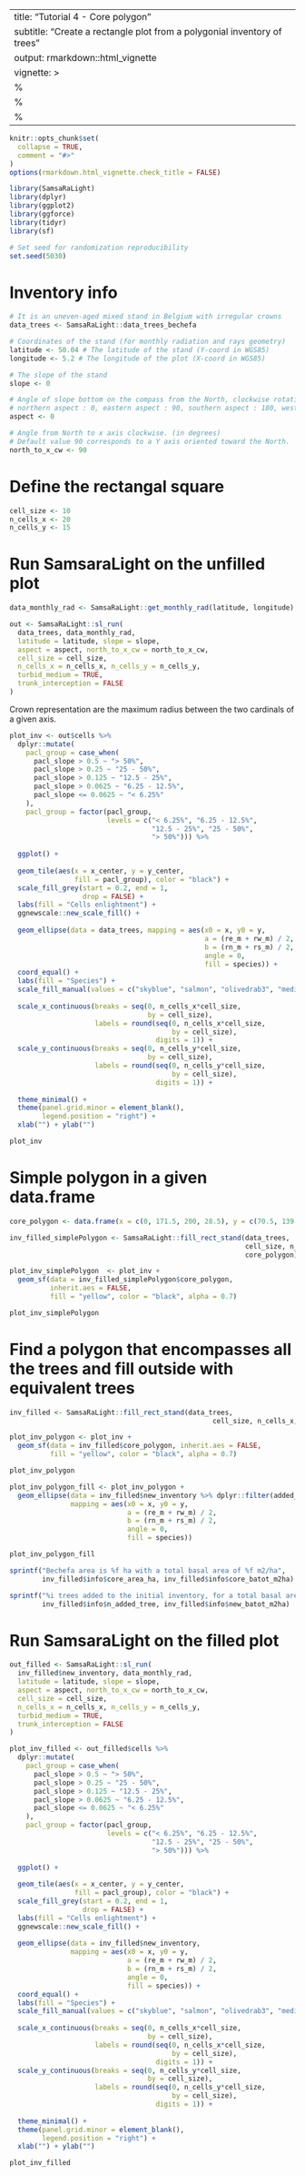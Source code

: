 ---
title: "Tutorial 4 - Core polygon"
subtitle: "Create a rectangle plot from a polygonial inventory of trees"
output: rmarkdown::html_vignette
vignette: >
  %\VignetteIndexEntry{Tuto4 - core polygon}
  %\VignetteEngine{knitr::rmarkdown}
  %\VignetteEncoding{UTF-8}
  ---
  

```r
knitr::opts_chunk$set(
  collapse = TRUE,
  comment = "#>"
)
options(rmarkdown.html_vignette.check_title = FALSE)
```


```r
library(SamsaRaLight)
library(dplyr)
library(ggplot2)
library(ggforce)
library(tidyr)
library(sf)
```


```r
# Set seed for randomization reproducibility
set.seed(5030)
```


# Inventory info

```r
# It is an uneven-aged mixed stand in Belgium with irregular crowns
data_trees <- SamsaRaLight::data_trees_bechefa

# Coordinates of the stand (for monthly radiation and rays geometry)
latitude <- 50.04 # The latitude of the stand (Y-coord in WGS85)
longitude <- 5.2 # The longitude of the plot (X-coord in WGS85)

# The slope of the stand
slope <- 0

# Angle of slope bottom on the compass from the North, clockwise rotation (in degrees)
# northern aspect : 0, eastern aspect : 90, southern aspect : 180, western aspect : 270
aspect <- 0

# Angle from North to x axis clockwise. (in degrees)
# Default value 90 corresponds to a Y axis oriented toward the North.
north_to_x_cw <- 90
```


# Define the rectangal square

```r
cell_size <- 10
n_cells_x <- 20
n_cells_y <- 15
```


# Run SamsaraLight on the unfilled plot


```r
data_monthly_rad <- SamsaRaLight::get_monthly_rad(latitude, longitude)

out <- SamsaRaLight::sl_run(
  data_trees, data_monthly_rad,
  latitude = latitude, slope = slope, 
  aspect = aspect, north_to_x_cw = north_to_x_cw,
  cell_size = cell_size, 
  n_cells_x = n_cells_x, n_cells_y = n_cells_y,
  turbid_medium = TRUE,
  trunk_interception = FALSE
)
```

Crown representation are the maximum radius between the two cardinals of a given axis.

```r
plot_inv <- out$cells %>% 
  dplyr::mutate(
    pacl_group = case_when(
      pacl_slope > 0.5 ~ "> 50%",
      pacl_slope > 0.25 ~ "25 - 50%",
      pacl_slope > 0.125 ~ "12.5 - 25%",
      pacl_slope > 0.0625 ~ "6.25 - 12.5%",
      pacl_slope <= 0.0625 ~ "< 6.25%"
    ),
    pacl_group = factor(pacl_group,
                        levels = c("< 6.25%", "6.25 - 12.5%",
                                   "12.5 - 25%", "25 - 50%",
                                   "> 50%"))) %>% 
  
  ggplot() +
  
  geom_tile(aes(x = x_center, y = y_center,
                fill = pacl_group), color = "black") +
  scale_fill_grey(start = 0.2, end = 1,
                  drop = FALSE) +
  labs(fill = "Cells enlightment") +
  ggnewscale::new_scale_fill() +
  
  geom_ellipse(data = data_trees, mapping = aes(x0 = x, y0 = y, 
                                                a = (re_m + rw_m) / 2,
                                                b = (rn_m + rs_m) / 2,
                                                angle = 0,
                                                fill = species)) +
  coord_equal() +
  labs(fill = "Species") +
  scale_fill_manual(values = c("skyblue", "salmon", "olivedrab3", "mediumorchid1")) +
  
  scale_x_continuous(breaks = seq(0, n_cells_x*cell_size,
                                  by = cell_size),
                     labels = round(seq(0, n_cells_x*cell_size,
                                        by = cell_size),
                                    digits = 1)) +
  scale_y_continuous(breaks = seq(0, n_cells_y*cell_size,
                                  by = cell_size),
                     labels = round(seq(0, n_cells_y*cell_size,
                                        by = cell_size),
                                    digits = 1)) +
  
  theme_minimal() +
  theme(panel.grid.minor = element_blank(),
        legend.position = "right") +
  xlab("") + ylab("")

plot_inv
```

# Simple polygon in a given data.frame

```r
core_polygon <- data.frame(x = c(0, 171.5, 200, 28.5), y = c(70.5, 139.8, 69.3, 0))

inv_filled_simplePolygon <- SamsaRaLight::fill_rect_stand(data_trees, 
                                                          cell_size, n_cells_x, n_cells_y,
                                                          core_polygon)

plot_inv_simplePolygon  <- plot_inv +
  geom_sf(data = inv_filled_simplePolygon$core_polygon, 
          inherit.aes = FALSE,
          fill = "yellow", color = "black", alpha = 0.7)

plot_inv_simplePolygon
```


# Find a polygon that encompasses all the trees and fill outside with equivalent trees

```r
inv_filled <- SamsaRaLight::fill_rect_stand(data_trees, 
                                                  cell_size, n_cells_x, n_cells_y)
```

```r
plot_inv_polygon <- plot_inv +
  geom_sf(data = inv_filled$core_polygon, inherit.aes = FALSE,
          fill = "yellow", color = "black", alpha = 0.7)

plot_inv_polygon
```

```r
plot_inv_polygon_fill <- plot_inv_polygon + 
  geom_ellipse(data = inv_filled$new_inventory %>% dplyr::filter(added_to_fill), 
               mapping = aes(x0 = x, y0 = y, 
                             a = (re_m + rw_m) / 2,
                             b = (rn_m + rs_m) / 2,
                             angle = 0,
                             fill = species)) 

plot_inv_polygon_fill
```

```r
sprintf("Bechefa area is %f ha with a total basal area of %f m2/ha",
        inv_filled$info$core_area_ha, inv_filled$info$core_batot_m2ha)

sprintf("%i trees added to the initial inventory, for a total basal area of %f m2/ha",
        inv_filled$info$n_added_tree, inv_filled$info$new_batot_m2ha)
```



# Run SamsaraLight on the filled plot

```r
out_filled <- SamsaRaLight::sl_run(
  inv_filled$new_inventory, data_monthly_rad,
  latitude = latitude, slope = slope, 
  aspect = aspect, north_to_x_cw = north_to_x_cw,
  cell_size = cell_size, 
  n_cells_x = n_cells_x, n_cells_y = n_cells_y,
  turbid_medium = TRUE,
  trunk_interception = FALSE
)

plot_inv_filled <- out_filled$cells %>% 
  dplyr::mutate(
    pacl_group = case_when(
      pacl_slope > 0.5 ~ "> 50%",
      pacl_slope > 0.25 ~ "25 - 50%",
      pacl_slope > 0.125 ~ "12.5 - 25%",
      pacl_slope > 0.0625 ~ "6.25 - 12.5%",
      pacl_slope <= 0.0625 ~ "< 6.25%"
    ),
    pacl_group = factor(pacl_group,
                        levels = c("< 6.25%", "6.25 - 12.5%",
                                   "12.5 - 25%", "25 - 50%",
                                   "> 50%"))) %>% 
  
  ggplot() +
  
  geom_tile(aes(x = x_center, y = y_center,
                fill = pacl_group), color = "black") +
  scale_fill_grey(start = 0.2, end = 1,
                  drop = FALSE) +
  labs(fill = "Cells enlightment") +
  ggnewscale::new_scale_fill() +
  
  geom_ellipse(data = inv_filled$new_inventory, 
               mapping = aes(x0 = x, y0 = y, 
                             a = (re_m + rw_m) / 2,
                             b = (rn_m + rs_m) / 2,
                             angle = 0,
                             fill = species)) +
  coord_equal() +
  labs(fill = "Species") +
  scale_fill_manual(values = c("skyblue", "salmon", "olivedrab3", "mediumorchid1")) +
  
  scale_x_continuous(breaks = seq(0, n_cells_x*cell_size,
                                  by = cell_size),
                     labels = round(seq(0, n_cells_x*cell_size,
                                        by = cell_size),
                                    digits = 1)) +
  scale_y_continuous(breaks = seq(0, n_cells_y*cell_size,
                                  by = cell_size),
                     labels = round(seq(0, n_cells_y*cell_size,
                                        by = cell_size),
                                    digits = 1)) +
  
  theme_minimal() +
  theme(panel.grid.minor = element_blank(),
        legend.position = "right") +
  xlab("") + ylab("")

plot_inv_filled
```
